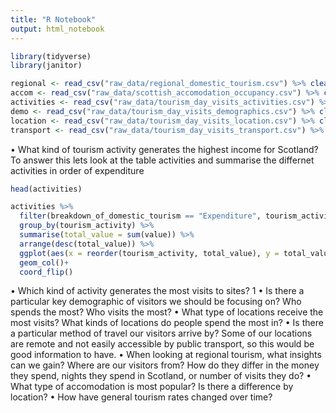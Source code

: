 ```yaml
---
title: "R Notebook"
output: html_notebook
---
```

```r
library(tidyverse)
library(janitor)
```

```r
regional <- read_csv("raw_data/regional_domestic_tourism.csv") %>% clean_names()
accom <- read_csv("raw_data/scottish_accomodation_occupancy.csv") %>% clean_names()
activities <- read_csv("raw_data/tourism_day_visits_activities.csv") %>% clean_names()
demo <- read_csv("raw_data/tourism_day_visits_demographics.csv") %>% clean_names()
location <- read_csv("raw_data/tourism_day_visits_location.csv") %>% clean_names()
transport <- read_csv("raw_data/tourism_day_visits_transport.csv") %>% clean_names()
```

• What kind of tourism activity generates the highest income for Scotland?
To answer this lets look at the table activities and summarise the differnet activities in order of expenditure

```r
head(activities)

activities %>% 
  filter(breakdown_of_domestic_tourism == "Expenditure", tourism_activity != "All", date_code == 2019) %>% 
  group_by(tourism_activity) %>% 
  summarise(total_value = sum(value)) %>% 
  arrange(desc(total_value)) %>% 
  ggplot(aes(x = reorder(tourism_activity, total_value), y = total_value))+
  geom_col()+
  coord_flip()
```






• Which kind of activity generates the most visits to sites?
1
• Is there a particular key demographic of visitors we should be focusing on? Who spends the most?
Who visits the most?
• What type of locations receive the most visits? What kinds of locations do people spend the most in?
• Is there a particular method of travel our visitors arrive by? Some of our locations are remote and not
easily accessible by public transport, so this would be good information to have.
• When looking at regional tourism, what insights can we gain? Where are our visitors from? How do
they differ in the money they spend, nights they spend in Scotland, or number of visits they do?
• What type of accomodation is most popular? Is there a difference by location?
• How have general tourism rates changed over time?
